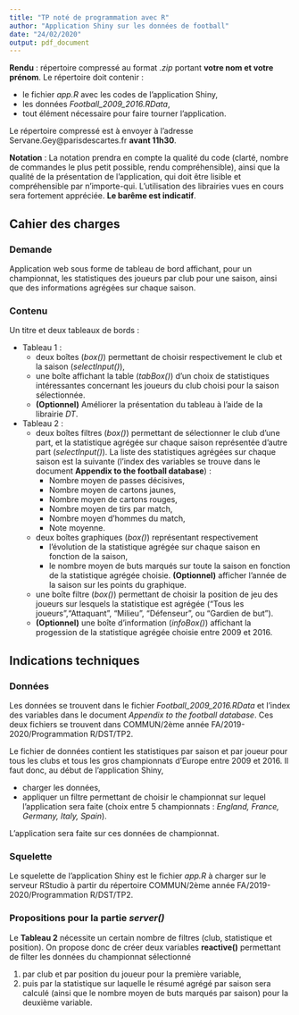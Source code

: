 ```yaml
---
title: "TP noté de programmation avec R"
author: "Application Shiny sur les données de football"
date: "24/02/2020"
output: pdf_document
---
```


\bigskip
\begin{center}
\textbf{L'application R Shiny doit être codée et compilée sur le serveur RStudio}
\end{center}
\bigskip

**Rendu** : répertoire compressé au format *.zip* portant **votre nom et votre prénom**. Le répertoire doit contenir :

* le fichier *app.R* avec les codes de l'application Shiny, 
* les données *Football_2009_2016.RData*,
* tout élément nécessaire pour faire tourner l'application.  

Le répertoire compressé est à envoyer à l'adresse Servane.Gey@parisdescartes.fr **avant 11h30**. 

**Notation** : La notation prendra en compte la qualité du code (clarté, nombre de commandes le plus petit possible, rendu compréhensible), ainsi que la qualité de la présentation de l'application, qui doit être lisible et compréhensible par n'importe-qui. L'utilisation des librairies vues en cours sera fortement appréciée. **Le barême est indicatif**.  

## Cahier des charges

### Demande
Application web sous forme de tableau de bord affichant, pour un championnat, les statistiques des joueurs par club pour une saison, ainsi que des informations agrégées sur chaque saison.

### Contenu
Un titre et deux tableaux de bords :  

* Tableau 1 :  
    + deux boîtes (*box()*) permettant de choisir respectivement le club et la saison (*selectInput()*),
    + une boîte affichant la table (*tabBox()*) d'un choix de statistiques intéressantes concernant les joueurs du club choisi pour la saison sélectionnée.
    + **(Optionnel)** Améliorer la présentation du tableau à l'aide de la librairie *DT*.
    

* Tableau 2 :  
    + deux boîtes filtres (*box()*) permettant de sélectionner le club d'une part, et la statistique agrégée sur chaque saison représentée d'autre part (*selectInput()*). La liste des statistiques agrégées sur chaque saison est la suivante (l'index des variables se trouve dans le document **Appendix to the football database**) :  
        + Nombre moyen de passes décisives,
        + Nombre moyen de cartons jaunes,
        + Nombre moyen de cartons rouges,
        + Nombre moyen de tirs par match,
        + Nombre moyen d'hommes du match,
        + Note moyenne.  
        
    + deux boîtes graphiques (*box()*) représentant respectivement  
        + l'évolution de la statistique agrégée sur chaque saison en fonction de la saison,
        + le nombre moyen de buts marqués sur toute la saison en fonction de la statistique agrégée choisie. **(Optionnel)** afficher l'année de la saison sur les points du graphique. 
     
     + une boîte filtre (*box()*) permettant de choisir la position de jeu des joueurs sur lesquels la statistique est agrégée ("Tous les joueurs","Attaquant", "Milieu", "Défenseur", ou "Gardien de but").
    + **(Optionnel)** une boîte d'information (*infoBox()*) affichant la progession de la statistique agrégée choisie entre 2009 et 2016.

## Indications techniques

### Données
Les données se trouvent dans le fichier *Football_2009_2016.RData* et l'index des variables dans le document *Appendix to the football database*. Ces deux fichiers se trouvent dans COMMUN/2ème année FA/2019-2020/Programmation R/DST/TP2.  

Le fichier de données contient les statistiques par saison et par joueur pour tous les clubs et tous les gros championnats d'Europe entre 2009 et 2016. Il faut donc, au début de l'application Shiny,  

* charger les données,
* appliquer un filtre permettant de choisir le championnat sur lequel l'application sera faite (choix entre 5 championnats : *England, France, Germany, Italy, Spain*).  

L'application sera faite sur ces données de championnat.

### Squelette
Le squelette de l'application Shiny est le fichier *app.R* à charger sur le serveur RStudio à partir du répertoire COMMUN/2ème année FA/2019-2020/Programmation R/DST/TP2. 

### Propositions pour la partie *server()*

Le **Tableau 2** nécessite un certain nombre de filtres (club, statistique et position). On propose donc de créer deux variables **reactive()** permettant de filter les données du championnat sélectionné  

1. par club et par position du joueur pour la première variable,
2. puis par la statistique sur laquelle le résumé agrégé par saison sera calculé (ainsi que le nombre moyen de buts marqués par saison) pour la deuxième variable.